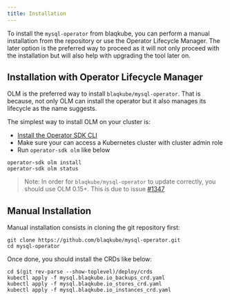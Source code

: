 ```yaml
---
title: Installation
---
```


To install the `mysql-operator` from blaqkube, you can perform a manual
installation from the repository or use the Operator Lifecycle Manager. The
later option is the preferred way to proceed as it will not only proceed
with the installation but will also help with upgrading the tool later on.

## Installation with Operator Lifecycle Manager

OLM is the preferred way to install `blaqkube/mysql-operator`. That is because,
not only OLM can install the operator but it also manages its lifecycle as the
name suggests.

The simplest way to install OLM on your cluster is:

- [Install the Operator SDK CLI](https://sdk.operatorframework.io/docs/install-operator-sdk/)
- Make sure your can access a Kubernetes cluster with cluster admin role
- Run `operator-sdk olm` like below

```shell
operator-sdk olm install
operator-sdk olm status
```

> Note: In order for `blaqkube/mysql-operator` to update correctly, you should
> use OLM 0.15+. This is due to issue
> [#1347](https://github.com/operator-framework/operator-lifecycle-manager/issues/1347)


## Manual Installation

Manual installation consists in cloning the git repository first:

```shell
git clone https://github.com/blaqkube/mysql-operator.git
cd mysql-operator
```

Once done, you should install the CRDs like below:

```shell
cd $(git rev-parse --show-toplevel)/deploy/crds
kubectl apply -f mysql.blaqkube.io_backups_crd.yaml
kubectl apply -f mysql.blaqkube.io_stores_crd.yaml
kubectl apply -f mysql.blaqkube.io_instances_crd.yaml
```




